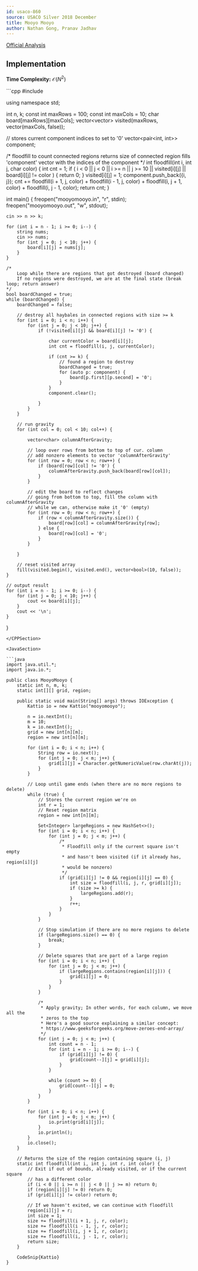 ```yaml
---
id: usaco-860
source: USACO Silver 2018 December
title: Mooyo Mooyo
author: Nathan Gong, Pranav Jadhav
---
```


[Official Analysis](http://www.usaco.org/current/data/sol_mooyomooyo_silver_dec18.html)

## Implementation

**Time Complexity:** $\mathcal{O}(N^2)$

<LanguageSection>

<CPPSection>
```cpp
#include <bits/stdc++.h>

using namespace std;

int n, k;
const int maxRows = 100;
const int maxCols = 10;
char board[maxRows][maxCols];
vector<vector<bool>> visited(maxRows, vector<bool>(maxCols, false));

// stores current component indices to set to '0'
vector<pair<int, int>> component;


/*
	floodfill to count connected regions
	returns size of connected region
	fills 'component' vector with the indices of the component
*/
int floodfill(int i, int j, char color) {
	int cnt = 1;
	if (
		i < 0 || j < 0 || i >= n || j >= 10 ||
		visited[i][j] ||
		board[i][j] != color
	) {
		return 0;
	}
	visited[i][j] = 1;
	component.push_back({i, j});
	cnt += floodfill(i + 1, j, color)
	+ floodfill(i - 1, j, color)
	+ floodfill(i, j + 1, color)
	+ floodfill(i, j - 1, color);
	return cnt;
}

int main() {
	freopen("mooyomooyo.in", "r", stdin);
	freopen("mooyomooyo.out", "w", stdout);

	cin >> n >> k;

	for (int i = n - 1; i >= 0; i--) {
		string nums;
		cin >> nums;
		for (int j = 0; j < 10; j++) {
			board[i][j] = nums[j];
		}
	}

	/*
		Loop while there are regions that got destroyed (board changed)
		If no regions were destroyed, we are at the final state (break loop; return answer)
	*/
	bool boardChanged = true;
	while (boardChanged) {
		boardChanged = false;

		// destroy all haybales in connected regions with size >= k
		for (int i = 0; i < n; i++) {
			for (int j = 0; j < 10; j++) {
				if (!visited[i][j] && board[i][j] != '0') {

					char currentColor = board[i][j];
					int cnt = floodfill(i, j, currentColor);

					if (cnt >= k) {
						// found a region to destroy
						boardChanged = true;
						for (auto p: component) {
							board[p.first][p.second] = '0';
						}
					}
					component.clear();

				}
			}
		}

		// run gravity
		for (int col = 0; col < 10; col++) {

			vector<char> columnAfterGravity;

			// loop over rows from bottom to top of cur. column
			// add nonzero elements to vector 'columnAfterGravity'
			for (int row = 0; row < n; row++) {
				if (board[row][col] != '0') {
					columnAfterGravity.push_back(board[row][col]);
				}
			}

			// edit the board to reflect changes
			// going from bottom to top, fill the column with columnAfterGravity
			// while we can, otherwise make it '0' (empty)
			for (int row = 0; row < n; row++) {
				if (row < columnAfterGravity.size()) {
					board[row][col] = columnAfterGravity[row];
				} else {
					board[row][col] = '0';
				}
			}

		}

		// reset visited array
		fill(visited.begin(), visited.end(), vector<bool>(10, false));
	}

	// output result
	for (int i = n - 1; i >= 0; i--) {
		for (int j = 0; j < 10; j++) {
			cout << board[i][j];
		}
		cout << '\n';
	}
}
```
</CPPSection>

<JavaSection>

```java
import java.util.*;
import java.io.*;

public class MooyoMooyo {
	static int n, m, k;
	static int[][] grid, region;
	
	public static void main(String[] args) throws IOException {
		Kattio io = new Kattio("mooyomooyo");

		n = io.nextInt();
		m = 10;
		k = io.nextInt();
		grid = new int[n][m];
		region = new int[n][m];

		for (int i = 0; i < n; i++) {
			String row = io.next();
			for (int j = 0; j < m; j++) {
				grid[i][j] = Character.getNumericValue(row.charAt(j));
			}
		}

		// Loop until game ends (when there are no more regions to delete)
		while (true) {
			// Stores the current region we're on
			int r = 1;
			// Reset region matrix
			region = new int[n][m];

			Set<Integer> largeRegions = new HashSet<>();
			for (int i = 0; i < n; i++) {
				for (int j = 0; j < m; j++) {
					/* 
					 * Floodfill only if the current square isn't empty
					 * and hasn't been visited (if it already has, region[i][j]
					 * would be nonzero)
					 */
					if (grid[i][j] != 0 && region[i][j] == 0) {
						int size = floodfill(i, j, r, grid[i][j]);
						if (size >= k) {
							largeRegions.add(r);
						}
						r++;
					}
				}
			}

			// Stop simulation if there are no more regions to delete
			if (largeRegions.size() == 0) {
				break;
			}

			// Delete squares that are part of a large region
			for (int i = 0; i < n; i++) {
				for (int j = 0; j < m; j++) {
					if (largeRegions.contains(region[i][j])) {
						grid[i][j] = 0;
					}
				}
			}
			
			/* 
			 * Apply gravity; In other words, for each column, we move all the
			 * zeros to the top
			 * Here's a good source explaining a similar concept:
			 * https://www.geeksforgeeks.org/move-zeroes-end-array/
			 */
			for (int j = 0; j < m; j++) {
				int count = n - 1;
				for (int i = n - 1; i >= 0; i--) {
					if (grid[i][j] != 0) {
						grid[count--][j] = grid[i][j];
					}
				}

				while (count >= 0) {
					grid[count--][j] = 0;
				}
			}
		}

		for (int i = 0; i < n; i++) {
			for (int j = 0; j < m; j++) {
				io.print(grid[i][j]);
			}
			io.println();
		}
		io.close();
	}

	// Returns the size of the region containing square (i, j)
	static int floodfill(int i, int j, int r, int color) {
		// Exit if out of bounds, already visited, or if the current square
		// has a different color
		if (i < 0 || i >= n || j < 0 || j >= m) return 0;
		if (region[i][j] != 0) return 0;
		if (grid[i][j] != color) return 0;
		
		// If we haven't exited, we can continue with floodfill
		region[i][j] = r;
		int size = 1;
		size += floodfill(i + 1, j, r, color);
		size += floodfill(i - 1, j, r, color);
		size += floodfill(i, j + 1, r, color);
		size += floodfill(i, j - 1, r, color);
		return size;
	}

	CodeSnip{Kattio}
}
```

</JavaSection>

</LanguageSection>
